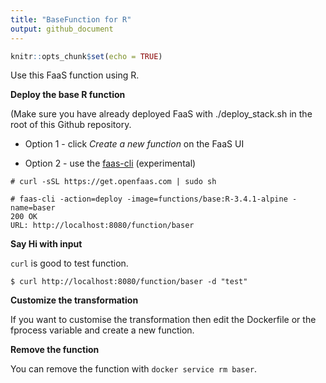 ```yaml
---
title: "BaseFunction for R"
output: github_document
---
```


```r
knitr::opts_chunk$set(echo = TRUE)
```

Use this FaaS function using R.

**Deploy the base R function**

(Make sure you have already deployed FaaS with ./deploy_stack.sh in the root of this Github repository.

* Option 1 - click *Create a new function* on the FaaS UI

* Option 2 - use the [faas-cli](https://github.com/openfaas/faas-cli/) (experimental)

```
# curl -sSL https://get.openfaas.com | sudo sh

# faas-cli -action=deploy -image=functions/base:R-3.4.1-alpine -name=baser
200 OK
URL: http://localhost:8080/function/baser
```

**Say Hi with input**

`curl` is good to test function.

```
$ curl http://localhost:8080/function/baser -d "test"
```

**Customize the transformation**

If you want to customise the transformation then edit the Dockerfile or the fprocess variable and create a new function.

**Remove the function**

You can remove the function with `docker service rm baser`.
